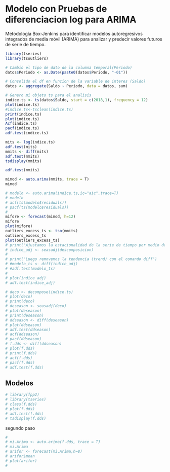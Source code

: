 # Modelo con Pruebas de diferenciacion log para ARIMA

Metodología Box-Jenkins para identificar modelos autoregresivos integrados de media móvil (ARIMA) para analizar y predecir valores futuros de serie de tiempo.



```r
library(tseries)
library(tsoutliers)

# Cambio el tipo de dato de la columna temporal(Periodo)
datos$Periodo <- as.Date(paste0(datos$Periodo, "-01"))

# Consolido el df en funcion de la variable de interes (Saldo)
datos <- aggregate(Saldo ~ Periodo, data = datos, sum)

# Genero mi objeto ts para el analisis
indice.ts <- ts(datos$Saldo, start = c(2018,1), frequency = 12)
plot(indice.ts)
#indice.ts<-tsclean(indice.ts)
print(indice.ts)
plot(indice.ts)
Acf(indice.ts)
pacf(indice.ts)
adf.test(indice.ts)

mits <- log(indice.ts)
adf.test(mits)
mmits <- diff(mits)
adf.test(mmits)
tsdisplay(mmits)

adf.test(mmits)

mimod <- auto.arima(mmits, trace = T)
mimod

# modelo <- auto.arima(indice.ts,ic="aic",trace=T)
# modelo
# acf(ts(modelo$residuals))
# pacf(ts(modelo$residuals))
# 
mifore <- forecast(mimod, h=12)
mifore
plot(mifore)
outliers_excess_ts <- tso(mmits)
outliers_excess_ts
plot(outliers_excess_ts)
# print("Ajustamos la estacionalidad de la serie de tiempo por medio del comando seasadj")
# indice_adj <- seasadj(descomposicion)
# 
# print("Luego removemos la tendencia (trend) con el comando diff")
# #modelo_ts <- diff(indice_adj)
# #adf.test(modelo_ts)
# 
# plot(indice_adj)
# adf.test(indice_adj)

# deco <- decompose(indice.ts)
# plot(deco)
# print(deco)
# deseason <- seasadj(deco)
# plot(deseason)
# print(deseason)
# ddseason <- diff(deseason)
# plot(ddseason)
# adf.test(ddseason)
# acf(ddseason)
# pacf(ddseason)
# f.dds <- diff(ddseason)
# plot(f.dds)
# print(f.dds)
# acf(f.dds)
# pacf(f.dds)
# adf.test(f.dds)
```

## Modelos

```r
# library(fpp2)
# library(tseries)
# class(f.dds)
# plot(f.dds)
# adf.test(f.dds)
# tsdisplay(f.dds)

```
segundo paso
```r

# 
# mi.Arima <- auto.arima(f.dds, trace = T)
# mi.Arima
# arifor <- forecast(mi.Arima,h=8)
# arifor$mean
# plot(arifor)
# 


```

